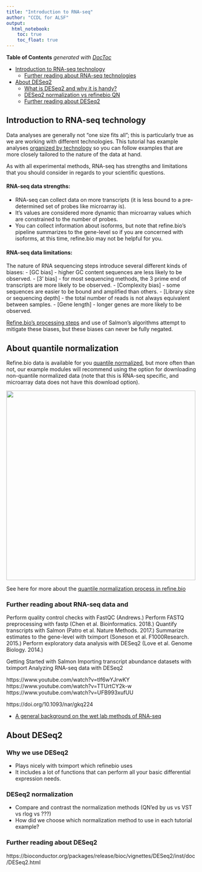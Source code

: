 ```yaml
---
title: "Introduction to RNA-seq"
author: "CCDL for ALSF"
output:   
  html_notebook: 
    toc: true
    toc_float: true
---
```


<!-- START doctoc generated TOC please keep comment here to allow auto update -->
<!-- DON'T EDIT THIS SECTION, INSTEAD RE-RUN doctoc TO UPDATE -->
**Table of Contents**  *generated with [DocToc](https://github.com/thlorenz/doctoc)*

- [Introduction to RNA-seq technology](#introduction-to-rna-seq-technology)
  - [Further reading about RNA-seq technologies](#further-reading-about-rna-seq-technologies)
- [About DESeq2](#about-deseq2)
  - [What is DESeq2 and why it is handy?](#what-is-deseq2-and-why-it-is-handy)
  - [DESeq2 normalization vs refinebio QN](#deseq2-normalization-vs-refinebio-qn)
  - [Further reading about DESeq2](#further-reading-about-deseq2)

<!-- END doctoc generated TOC please keep comment here to allow auto update -->

## Introduction to RNA-seq technology

Data analyses are generally not "one size fits all"; this is particularly true as we are working with different technologies. 
This tutorial has example analyses [organized by technology](../01-getting-started/getting-started.html#about-how-this-tutorial-book-is-structured) so you can follow examples that are more closely tailored to the nature of the data at hand. 

As with all experimental methods, RNA-seq has strengths and limitations that you should consider in regards to your scientific questions. 

#### RNA-seq data **strengths**:

- RNA-seq can collect data on more transcripts (it is less bound to a pre-determined set of probes like microarray is). 
- It's values are considered more dynamic than microarray values which are constrained to the number of probes.
- You can collect information about isoforms, but note that refine.bio's pipeline summarizes to the gene-level so if you are concerned with isoforms, at this time, refine.bio may not be helpful for you. 

#### RNA-seq data **limitations**:

The nature of RNA sequencing steps introduce several different kinds of biases: 
- [GC bias] - higher GC content sequences are less likely to be observed.
- [3' bias] - for most sequencing methods, the 3 prime end of transcripts are more likely to be observed.
- [Complexity bias] - some sequences are easier to be bound and amplified than others. 
- [Library size or sequencing depth] - the total number of reads is not always equivalent between samples.
- [Gene length] - longer genes are more likely to be observed. 

[Refine.bio's processing steps](http://docs.refine.bio/en/latest/main_text.html#rna-seq-pipelines) and use of Salmon's algorithms attempt to mitigate these biases, but these biases can never be fully negated.

## About quantile normalization

Refine.bio data is available for you [quantile normalized](https://en.wikipedia.org/wiki/Quantile_normalization), but more often than not, our example modules will recommend using the option for downloading non-quantile normalized data (note that this is RNA-seq specific, and microarray data does not have this download option). 

<img src="https://github.com/AlexsLemonade/refinebio-examples/raw/e140face75daa6d2c34e30a4755c362e6039a677/template/screenshots/skip-quantile-normalization.png" width=500>

See here for more about the [quantile normalization process in refine.bio](http://docs.refine.bio/en/latest/main_text.html#quantile-normalization)

### Further reading about RNA-seq data and 

Perform quality control checks with FastQC (Andrews.)
Perform FASTQ preprocessing with fastp (Chen et al. Bioinformatics. 2018.)
Quantify transcripts with Salmon (Patro et al. Nature Methods. 2017.)
Summarize estimates to the gene-level with tximport (Soneson et al. F1000Research. 2015.)
Perform exploratory data analysis with DESeq2 (Love et al. Genome Biology. 2014.)

Getting Started with Salmon
Importing transcript abundance datasets with tximport
Analyzing RNA-seq data with DESeq2

https://www.youtube.com/watch?v=tlf6wYJrwKY
https://www.youtube.com/watch?v=TTUrtCY2k-w
https://www.youtube.com/watch?v=UFB993xufUU

https://doi.org/10.1093/nar/gkq224

- [A general background on the wet lab methods of RNA-seq](https://bitesizebio.com/13542/what-everyone-should-know-about-rna-seq/)

## About DESeq2

### Why we use DESeq2
- Plays nicely with tximport which refinebio uses
- It includes a lot of functions that can perform all your basic differential expression needs. 

### DESeq2 normalization 
- Compare and contrast the normalization methods (QN'ed by us vs VST vs rlog vs ???)
- How did we choose which normalization method to use in each tutorial example? 
          
### Further reading about DESeq2

https://bioconductor.org/packages/release/bioc/vignettes/DESeq2/inst/doc/DESeq2.html
